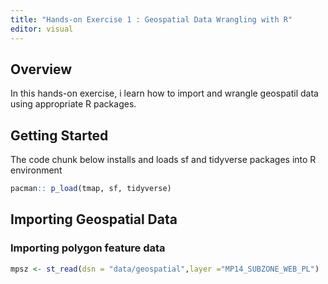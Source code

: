 ```yaml
---
title: "Hands-on Exercise 1 : Geospatial Data Wrangling with R"
editor: visual
---
```


## Overview

In this hands-on exercise, i learn how to import and wrangle geospatil data using appropriate R packages.

## Getting Started

The code chunk below installs and loads sf and tidyverse packages into R environment

```r
pacman:: p_load(tmap, sf, tidyverse)
```

## Importing Geospatial Data

### Importing polygon feature data

```r
mpsz <- st_read(dsn = "data/geospatial",layer ="MP14_SUBZONE_WEB_PL")
```
